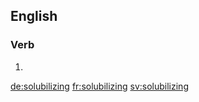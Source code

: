 
==English==

===Verb===
{{head|en|present participle}}

# {{present participle of|solubilize|lang=en}}

[[de:solubilizing]]
[[fr:solubilizing]]
[[sv:solubilizing]]